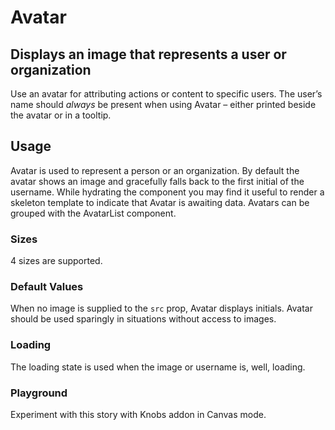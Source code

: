 

<Meta title="Design System|Avatar" component={Avatar} />

# Avatar

## Displays an image that represents a user or organization

Use an avatar for attributing actions or content to specific users. The user’s name should _always_ be present when using Avatar – either printed beside the avatar or in a tooltip.

<Preview withToolbar>
  <Story name="default">
    <Avatar
      size="large"
      username="Foo"
      src="https://static-cdn.jtvnw.net/jtv_user_pictures/sbsrnt-profile_image-a021d1707d38faea-70x70.png"
    />
  </Story>
</Preview>

<Props of={Avatar} />

## Usage

Avatar is used to represent a person or an organization. By default the avatar shows an image and gracefully falls back to the first initial of the username. While hydrating the component you may find it useful to render a skeleton template to indicate that Avatar is awaiting data. Avatars can be grouped with the AvatarList component.

### Sizes

4 sizes are supported.

<Story name="sizes">
  <div>
    <Avatar
      size="large"
      username="Foo"
      src="https://static-cdn.jtvnw.net/jtv_user_pictures/sbsrnt-profile_image-a021d1707d38faea-70x70.png"
    />
    <Avatar
      size="medium"
      username="Foo"
      src="https://static-cdn.jtvnw.net/jtv_user_pictures/sbsrnt-profile_image-a021d1707d38faea-70x70.png"
    />
    <Avatar
      size="small"
      username="foo"
      src="https://static-cdn.jtvnw.net/jtv_user_pictures/sbsrnt-profile_image-a021d1707d38faea-70x70.png"
    />
    <Avatar
      size="tiny"
      username="Foo"
      src="https://static-cdn.jtvnw.net/jtv_user_pictures/sbsrnt-profile_image-a021d1707d38faea-70x70.png"
    />
  </div>
</Story>

### Default Values

When no image is supplied to the `src` prop, Avatar displays initials. Avatar should be used sparingly in situations without access to images.

<Story name="initials">
  <div>
    <Avatar username="One" />
    <Avatar username="Two" />
    <Avatar username="Four" />
    <Avatar username="Six" />
  </div>
</Story>

### Loading

The loading state is used when the image or username is, well, loading.

<Story name="loading">
  <div>
    <Avatar size="large" loading />
    <Avatar size="medium" loading />
    <Avatar size="small" loading />
    <Avatar size="tiny" loading />
  </div>
</Story>

### Playground

Experiment with this story with Knobs addon in Canvas mode.

<Story name="knobs" decorators={[withKnobs]}>
  <Avatar
    loading={boolean('Loading')}
    size={select('Size', ['tiny', 'small', 'medium', 'large'])}
    username="Foo"
    src="https://static-cdn.jtvnw.net/jtv_user_pictures/sbsrnt-profile_image-a021d1707d38faea-70x70.png"
  />
</Story>
